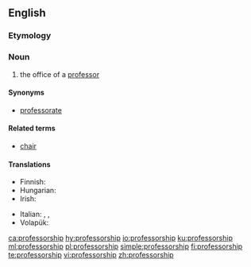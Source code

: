 ==English==

===Etymology===
{{suffix|professor|ship|lang=en}}

===Noun===
{{en-noun}}

# the office of a [[professor]]

====Synonyms====
* [[professorate]]

====Related terms====
* [[chair]]

====Translations====
{{trans-top|the office of a professor}}
* Finnish: {{t+|fi|professuuri}}
* Hungarian: {{t|hu|tanszék}}
* Irish: {{t|ga|ollúnacht|f}}
{{trans-mid}}
* Italian: {{t|it|professorato|m}}, {{t|it|ordinariato|m}}, {{t+|it|cattedra|f}}
* Volapük: {{t+|vo|profäsor}}
{{trans-bottom}}

[[ca:professorship]]
[[hy:professorship]]
[[io:professorship]]
[[ku:professorship]]
[[ml:professorship]]
[[pl:professorship]]
[[simple:professorship]]
[[fi:professorship]]
[[te:professorship]]
[[vi:professorship]]
[[zh:professorship]]